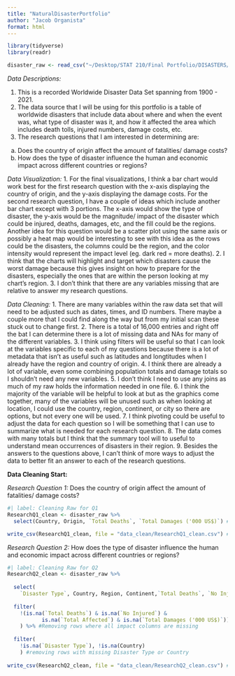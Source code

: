```yaml
---
title: "NaturalDisasterPortfolio"
author: "Jacob Organista"
format: html
---
```


```r
library(tidyverse)
library(readr)
```

```r
disaster_raw <- read_csv("~/Desktop/STAT 210/Final Portfolio/DISASTERS/1900_2021_DISASTERS.xlsx - emdat data.csv")
```


*Data Descriptions:*

1. This is a recorded Worldwide Disaster Data Set spanning from 1900 - 2021.
2. The data source that I will be using for this portfolio is a table of worldwide disasters that include data about where and when the event was, what type of disaster was it, and how it affected the area which includes death tolls, injured numbers, damage costs, etc. 
3. The research questions that I am interested in determining are:
  a. Does the country of origin affect the amount of fatalities/ damage costs?
  b. How does the type of disaster influence the human and economic impact across different countries or regions?
  
*Data Visualization:*
1. For the final visualizations, I think a bar chart would work best for the first research question with the x-axis displaying the country of origin, and the y-axis displaying the damage costs. For the second research question, I have a couple of ideas which include another bar chart except with 3 portions. The x-axis would show the type of disaster, the y-axis would be the magnitude/ impact of the disaster which could be injured, deaths, damages, etc, and the fill could be the regions. Another idea for this question would be a scatter plot using the same axis or possibly a heat map would be interesting to see with this idea as the rows could be the disasters, the columns could be the region, and the color intensity would represent the impact level (eg. dark red = more deaths). 
2. I think that the charts will highlight and target which disasters cause the worst damage because this gives insight on how to prepare for the disasters, especially the ones that are within the person looking at my chart's region.
3. I don't think that there are any variables missing that are relative to answer my research questions.

*Data Cleaning:*
1. There are many variables within the raw data set that will need to be adjusted such as dates, times, and  ID numbers. There maybe a couple more that I could find along the way but from my initial scan these stuck out to change first.
2. There is a total of 16,000 entries and right off the bat I can determine there is a lot of missing data and NAs for many of the different variables.
3. I think using filters will be useful so that I can look at the variables specific to each of my questions because there is a lot of metadata that isn't as useful such as latitudes and longtitudes when I already have the region and country of origin.
4. I think there are already a lot of variable, even some combining population totals and damage totals so I shouldn't need any new variables.
5. I don't think I need to use any joins as much of my raw holds the information needed in one file. 
6. I think the majority of the variable will be helpful to look at but as the graphics come together, many of the variables will be unused such as when looking at location, I could use the country, region, continent, or city so there are options, but not every one will be used.
7. I think pivoting could be useful to adjust the data for each question so I will be something that I can use to summarize what is needed for each research question.
8. The data comes with many totals but I think that the summary tool will to useful to understand mean occurrences of disasters in their region.
9. Besides the answers to the questions above, I can't think of more ways to adjust the data to better fit an answer to each of the research questions.

**Data Cleaning Start:**

*Research Question 1:* Does the country of origin affect the amount of fatalities/ damage costs?

```r
#| label: Cleaning Raw for Q1
ResearchQ1_clean <- disaster_raw %>%
  select(Country, Origin, `Total Deaths`, `Total Damages ('000 US$)`) #columns wanted to keep

write_csv(ResearchQ1_clean, file = "data_clean/ResearchQ1_clean.csv") #saving clean data
```

*Research Question 2:* How does the type of disaster influence the human and economic impact across different countries or regions?

```r
#| label: Cleaning Raw for Q2
ResearchQ2_clean <- disaster_raw %>%
  
  select(
    `Disaster Type`, Country, Region, Continent,`Total Deaths`, `No Injured`, `Total Affected`, `Total Damages ('000 US$)`) %>% #selecting the columns that I think would be useful to keep to answer question
  
  filter(               
    !(is.na(`Total Deaths`) & is.na(`No Injured`) & 
           is.na(`Total Affected`) & is.na(`Total Damages ('000 US$)`))
    ) %>% #Removing rows where all impact columns are missing
  
  filter(
    !is.na(`Disaster Type`), !is.na(Country)
    ) #removing rows with missing Disaster Type or Country
  
write_csv(ResearchQ2_clean, file = "data_clean/ResearchQ2_clean.csv") #saving clean data
```






